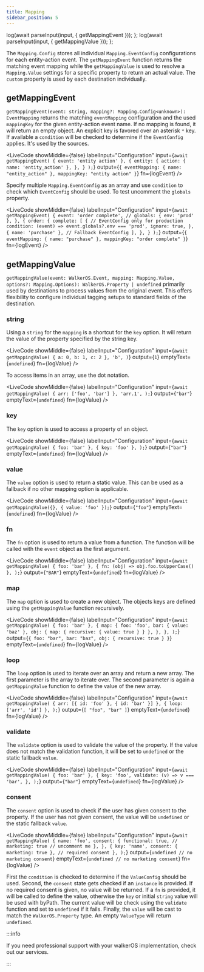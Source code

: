 ```yaml
---
title: Mapping
sidebar_position: 5
---
```



  log(await parseInput(input, { getMappingEvent }));
};
  log(await parseInput(input, { getMappingValue }));
};

The `Mapping.Config` stores all
individual&nbsp;<Link to="/docs/destinations/event_mapping#eventconfig">`Mapping.EventConfig`</Link>
configurations for
each&nbsp;<Link to="/docs/getting_started/event-model">entity-action
event</Link>. The&nbsp;<Link to="#getmappingevent">`getMappingEvent`</Link>
function returns the matching event mapping while
the&nbsp;<Link to="#getmappingvalue">`getMappingValue`</Link> is used to resolve
a `Mapping.Value` settings for a specific property to return an actual value.
The `custom` property is used by
each&nbsp;<Link to="/docs/getting_started/destinations">destination</Link> individually.

## getMappingEvent

`getMappingEvent(event: string, mapping?: Mapping.Config<unknown>): EventMapping`
returns the matching `eventMapping` configuration and the used `mappingKey` for
the given entity-action event name. If no mapping is found, it will return an
empty object. An explicit key is favored over an asterisk `*` key. If available
a `condition` will be checked to determine if the `EventConfig` applies. It's
used by the&nbsp;<Link to="/docs/getting_started/sources">sources</Link>.

<LiveCode
  showMiddle={false}
  labelInput="Configuration"
  input={`await getMappingEvent(
    { event: 'entity action' },
    {
      entity: {
        action: { name: 'entity_action' },
      },
    }
  );`}
  output={`{
    eventMapping: {
      name: "entity_action"
    },
    mappingKey: "entity action"
  }`}
  fn={logEvent}
/>

Specify multiple `Mapping.EventConfig` as an array and use `condition` to check
which `EventConfig` should be used. To test uncomment the `globals` property.

<LiveCode
  showMiddle={false}
  labelInput="Configuration"
  input={`await getMappingEvent(
    {
      event: 'order complete',
      // globals: { env: 'prod' },
    },
    {
      order: {
        complete: [
          {
            // EventConfig only for production
            condition: (event) =>
              event.globals?.env === 'prod',
            ignore: true,
          },
          { name: 'purchase' }, // Fallback EventConfig
        ],
      },
    }
  );`}
  output={`{
    eventMapping: {
      name: "purchase"
    },
    mappingKey: "order complete"
  }`}
  fn={logEvent}
/>

## getMappingValue

`getMappingValue(event: WalkerOS.Event, mapping: Mapping.Value, options?: Mapping.Options): WalkerOS.Property | undefined`
primarily used by&nbsp;<Link to="/docs/getting_started/destinations">destinations</Link> to
process values from the original event. This offers flexibility to configure
individual&nbsp;<Link to="/docs/sources/html-tagging">tagging setups</Link>
to standard fields of the destination.

### string

Using a `string` for the `mapping` is a shortcut for the `key` option. It will
return the value of the property specified by the string key.

<LiveCode
  showMiddle={false}
  labelInput="Configuration"
  input={`await getMappingValue(
    { a: 0, b: 1, c: 2 },
    'b',
  )`}
  output={`1`}
  emptyText={`undefined`}
  fn={logValue}
/>

To access items in an array, use the dot notation.

<LiveCode
  showMiddle={false}
  labelInput="Configuration"
  input={`await getMappingValue(
    { arr: ['foo', 'bar'] },
    'arr.1',
  );`}
  output={`"bar"`}
  emptyText={`undefined`}
  fn={logValue}
/>

### key

The `key` option is used to access a property of an object.

<LiveCode
  showMiddle={false}
  labelInput="Configuration"
  input={`await getMappingValue(
    { foo: 'bar' },
    { key: 'foo' },
  );`}
  output={`"bar"`}
  emptyText={`undefined`}
  fn={logValue}
/>

### value

The `value` option is used to return a static value. This can be used as a
fallback if no other mapping option is applicable.

<LiveCode
  showMiddle={false}
  labelInput="Configuration"
  input={`await getMappingValue({}, { value: 'foo' });`}
  output={`"foo"`}
  emptyText={`undefined`}
  fn={logValue}
/>

### fn

The `fn` option is used to return a value from a function. The function will be
called with the `event` object as the first argument.

<LiveCode
  showMiddle={false}
  labelInput="Configuration"
  input={`await getMappingValue(
    { foo: 'bar' },
    { fn: (obj) => obj.foo.toUpperCase() },
  );`}
  output={`"BAR"`}
  emptyText={`undefined`}
  fn={logValue}
/>

### map

The `map` option is used to create a new object. The objects keys are defined
using the `getMappingValue` function recursively.

<LiveCode
  showMiddle={false}
  labelInput="Configuration"
  input={`await getMappingValue(
    { foo: 'bar' },
    {
      map: {
        foo: 'foo',
        bar: { value: 'baz' },
        obj: { map: { recursive: { value: true } } },
      },
    },
  );`}
  output={`{
    foo: "bar",
    bar: "baz",
    obj: {
      recursive: true
    }
  }`}
  emptyText={`undefined`}
  fn={logValue}
/>

### loop

The `loop` option is used to iterate over an array and return a new array. The
first parameter is the array to iterate over. The second parameter is again a
`getMappingValue` function to define the value of the new array.

<LiveCode
  showMiddle={false}
  labelInput="Configuration"
  input={`await getMappingValue(
    { arr: [{ id: 'foo' }, { id: 'bar' }] },
    { loop: ['arr', 'id'] },
  );`}
  output={`[
    "foo",
    "bar"
  ]`}
  emptyText={`undefined`}
  fn={logValue}
/>

### validate

The `validate` option is used to validate the value of the property. If the
value does not match the validation function, it will be set to `undefined` or
the static fallback `value`.

<LiveCode
  showMiddle={false}
  labelInput="Configuration"
  input={`await getMappingValue(
    { foo: 'bar' },
    {
      key: 'foo',
      validate: (v) => v === 'bar',
    },
  );`}
  output={`"bar"`}
  emptyText={`undefined`}
  fn={logValue}
/>

### consent

The `consent` option is used to check if the user has given consent to the
property. If the user has not given consent, the value will be `undefined` or
the static fallback `value`.

<LiveCode
  showMiddle={false}
  labelInput="Configuration"
  input={`await getMappingValue(
    {
      name: 'foo',
      consent: {
        functional: true,
        // marketing: true // uncomment me
      },
    },
    {
      key: 'name',
      consent: { marketing: true }, // required consent
    },
  );`}
  output={`undefined // no marketing consent`}
  emptyText={`undefined // no marketing consent`}
  fn={logValue}
/>

First the `condition` is checked to determine if the `ValueConfig` should be
used. Second, the `consent` state gets checked if an `instance` is provided. If
no required consent is given, no value will be returned. If a `fn` is provided,
it will be called to define the value, otherwise the `key` or initial `string`
value will be used
with&nbsp;<Link to="/docs/utils/helper#getbypath">byPath</Link>. The current
value will be check using the `validate` function and set to `undefined` if it
fails. Finally, the `value` will be cast to match the `WalkerOS.Property` type.
An empty `ValueType` will return `undefined`.

:::info

If you need professional support with your walkerOS implementation, check out
our&nbsp;<Link to="/services">services</Link>.

:::
